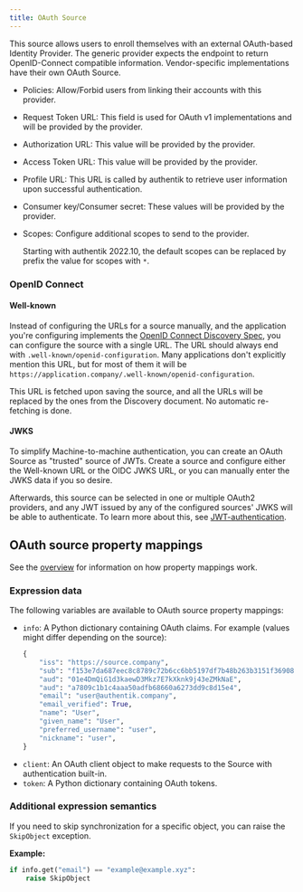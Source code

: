 ```yaml
---
title: OAuth Source
---
```


This source allows users to enroll themselves with an external OAuth-based Identity Provider. The generic provider expects the endpoint to return OpenID-Connect compatible information. Vendor-specific implementations have their own OAuth Source.

- Policies: Allow/Forbid users from linking their accounts with this provider.
- Request Token URL: This field is used for OAuth v1 implementations and will be provided by the provider.
- Authorization URL: This value will be provided by the provider.
- Access Token URL: This value will be provided by the provider.
- Profile URL: This URL is called by authentik to retrieve user information upon successful authentication.
- Consumer key/Consumer secret: These values will be provided by the provider.
- Scopes: Configure additional scopes to send to the provider.

    Starting with authentik 2022.10, the default scopes can be replaced by prefix the value for scopes with `*`.

### OpenID Connect

#### Well-known

Instead of configuring the URLs for a source manually, and the application you're configuring implements the [OpenID Connect Discovery Spec](https://openid.net/specs/openid-connect-discovery-1_0.html), you can configure the source with a single URL. The URL should always end with `.well-known/openid-configuration`. Many applications don't explicitly mention this URL, but for most of them it will be `https://application.company/.well-known/openid-configuration`.

This URL is fetched upon saving the source, and all the URLs will be replaced by the ones from the Discovery document. No automatic re-fetching is done.

#### JWKS

To simplify Machine-to-machine authentication, you can create an OAuth Source as "trusted" source of JWTs. Create a source and configure either the Well-known URL or the OIDC JWKS URL, or you can manually enter the JWKS data if you so desire.

Afterwards, this source can be selected in one or multiple OAuth2 providers, and any JWT issued by any of the configured sources' JWKS will be able to authenticate. To learn more about this, see [JWT-authentication](../../../../add-secure-apps/providers/oauth2/client_credentials#jwt-authentication).

## OAuth source property mappings

See the [overview](../../property-mappings/index.md) for information on how property mappings work.

### Expression data

The following variables are available to OAuth source property mappings:

- `info`: A Python dictionary containing OAuth claims. For example (values might differ depending on the source):
    ```python
    {
        "iss": "https://source.company",
        "sub": "f153e7da687eec8c8789c72b6cc6bb5197df7b48b263b3151f36908e1bc10691",
        "aud": "01e4DmQiG1d3kaewD3Mkz7E7kXknk9j43eZMkNaE",
        "aud": "a7809c1b1c4aaa50adfb68660a6273dd9c8d15e4",
        "email": "user@authentik.company",
        "email_verified": True,
        "name": "User",
        "given_name": "User",
        "preferred_username": "user",
        "nickname": "user",
    }
    ```
- `client`: An OAuth client object to make requests to the Source with authentication built-in.
- `token`: A Python dictionary containing OAuth tokens.

### Additional expression semantics

If you need to skip synchronization for a specific object, you can raise the `SkipObject` exception.

**Example:**

```python
if info.get("email") == "example@example.xyz":
    raise SkipObject
```
